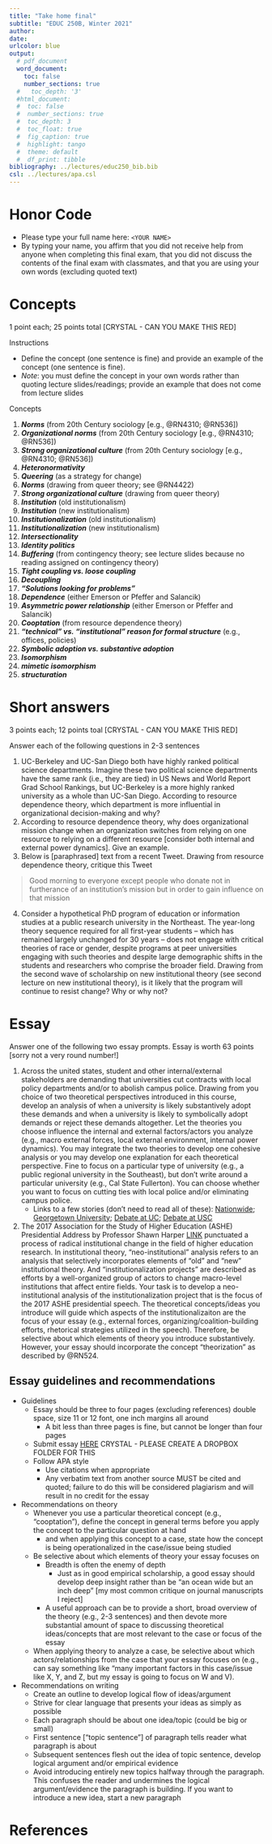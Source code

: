 ```yaml
---
title: "Take home final"
subtitle: "EDUC 250B, Winter 2021"
author: 
date: 
urlcolor: blue
output: 
  # pdf_document
  word_document:
    toc: false
    number_sections: true
  #   toc_depth: '3'
  #html_document:
  #  toc: false
  #  number_sections: true    
  #  toc_depth: 3
  #  toc_float: true
  #  fig_caption: true
  #  highlight: tango
  #  theme: default
  #  df_print: tibble
bibliography: ../lectures/educ250_bib.bib
csl: ../lectures/apa.csl
---
```


# Honor Code

-	Please type your full name here: `<YOUR NAME>`
-	By typing your name, you affirm that you did not receive help from anyone when completing this final exam, that you did not discuss the contents of the final exam with classmates, and that you are using your own words (excluding quoted text)

# Concepts

1 point each; 25 points total [CRYSTAL - CAN YOU MAKE THIS RED]

Instructions

- Define the concept (one sentence is fine) and provide an example of the concept (one sentence is fine). 
- _Note_: you must define the concept in your own words rather than quoting lecture slides/readings; provide an example that does not come from lecture slides

Concepts

1. __*Norms*__ (from 20th Century sociology [e.g., @RN4310; @RN536])
1. __*Organizational norms*__ (from 20th Century sociology [e.g., @RN4310; @RN536])
1. __*Strong organizational culture*__ (from 20th Century sociology [e.g., @RN4310; @RN536])
1. __*Heteronormativity*__
1. __*Queering*__ (as a strategy for change)
1. __*Norms*__ (drawing from queer theory; see @RN4422)
1. __*Strong organizational culture*__ (drawing from queer theory)
1. __*Institution*__ (old institutionalism)
1. __*Institution*__ (new institutionalism)
1. __*Institutionalization*__ (old institutionalism)
1. __*Institutionalization*__ (new institutionalism)
1. __*Intersectionality*__
1. __*Identity politics*__
1. __*Buffering*__ (from contingency theory; see lecture slides because no reading assigned on contingency theory)
1. __*Tight coupling vs. loose coupling*__
1. __*Decoupling*__
1. __*“Solutions looking for problems”*__
1. __*Dependence*__ (either Emerson or Pfeffer and Salancik)
1. __*Asymmetric power relationship*__ (either Emerson or Pfeffer and Salancik)
1. __*Cooptation*__ (from resource dependence theory)
1. __*"technical" vs. "institutional" reason for formal structure*__ (e.g., offices, policies)
1. __*Symbolic adoption vs. substantive adoption*__
1. __*Isomorphism*__
1. __*mimetic isomorphism*__
1. __*structuration*__


# Short answers

3 points each; 12 points toal [CRYSTAL - CAN YOU MAKE THIS RED]

Answer each of the following questions in 2-3 sentences


1.	UC-Berkeley and UC-San Diego both have highly ranked political science departments. Imagine these two political science departments have the same rank (i.e., they are tied) in US News and World Report Grad School Rankings, but UC-Berkeley is a more highly ranked university as a whole than UC-San Diego. According to resource dependence theory, which department is more influential in organizational decision-making and why?
1.	According to resource dependence theory, why does organizational mission change when an organization switches from relying on one resource to relying on a different resource [consider both internal and external power dynamics]. Give an example.
1. Below is [paraphrased] text from a recent Tweet. Drawing from resource dependence theory, critique this Tweet

> Good morning to everyone except people who donate not in furtherance of an institution's mission but in order to gain influence on that mission

4. Consider a hypothetical PhD program of education or information studies at a public research university in the Northeast. The year-long theory sequence required for all first-year students -- which has remained largely unchanged for 30 years -- does not engage with critical theories of race or gender, despite programs at peer universities engaging with such theories and despite large demographic shifts in the students and researchers who comprise the broader field. Drawing from the second wave of scholarship on new institutional theory (see second lecture on new institutional theory), is it likely that the program will continue to resist change? Why or why not?


<!--  ideas for short answer questions

something about creation of nrms

-->
# Essay


Answer one of the following two essay prompts. Essay is worth 63 points [sorry not a very round number!]

1. Across the united states, student and other internal/external stakeholders are demanding that universities cut contracts with local policy departments and/or to abolish campus police. Drawing from you choice of two theoretical perspectives introduced in this course, develop an analysis of when a university is likely substantively adopt these demands and when a university is likely to symbolically adopt demands or reject these demands altogether. Let the theories you choose influence the internal and external factors/actors you analyze (e.g., macro external forces, local external environment, internal power dynamics). You may integrate the two theories to develop one cohesive analysis or you may develop one explanation for each theoretical perspective. Fine to focus on a particular type of university (e.g., a public regional university in the Southeast), but don't write around a particular university (e.g., Cal State Fullerton). You can choose whether you want to focus on cutting ties with local police and/or eliminating campus police.
    - Links to a few stories (don't need to read all of these): [Nationwide](https://www.insidehighered.com/news/2020/06/05/students-demand-universities-break-ties-local-police-few-have); [Georgetown University](https://www.thecollegefix.com/georgetown-student-government-launches-initiative-to-abolish-campus-police/); [Debate at UC](https://www.latimes.com/california/story/2021-02-03/defund-campus-police-or-reform-them-sharp-disagreement-surfaces-at-uc); [Debate at USC](https://dailytrojan.com/2021/02/11/dps-community-advisory-board-will-launch-a-series-of-10-forums-to-re-evaluate-campus-public-safety/)


1. The 2017 Association for the Study of Higher Education (ASHE) Presidential Address by Professor Shawn Harper [LINK](https://www.youtube.com/watch?v=17BVV1R7eUg) punctuated a process of radical institutional change in the field of higher education research. In institutional theory, "neo-institutional" analysis refers to an analysis that selectively incorporates elements of "old" and "new" institutional theory. And "institutionalization projects" are described as efforts by a well-organized group of actors to change macro-level institutions that affect entire fields. Your task is to develop a neo-institutional analysis of the institutionalization project that is the focus of the 2017 ASHE presidential speech. The theoretical concepts/ideas you introduce will guide which aspects of the institutionalizaiton are the focus of your essay (e.g., external forces, organizing/coalition-building efforts, rhetorical strategies utilized in the speech). Therefore, be selective about which elements of theory you introduce substantively. However, your essay should incorporate the concept "theorization" as described by @RN524.

## Essay guidelines and recommendations

- Guidelines
  - Essay should be three to four pages (excluding references) double space, size 11 or 12 font, one inch margins all around
    - A bit less than three pages is fine, but cannot be longer than four pages
  - Submit essay [HERE]() CRYSTAL - PLEASE CREATE A DROPBOX FOLDER FOR THIS
  - Follow APA style
    - Use citations when appropriate
    -	Any verbatim text from another source MUST be cited and quoted; failure to do this will be considered plagiarism and will result in no credit for the essay
- Recommendations on theory
  -	Whenever you use a particular theoretical concept (e.g., “cooptation”), define the concept in general terms before you apply the concept to the particular question at hand
    - and when applying this concept to a case, state how the concept is being operationalized in the case/issue being studied
  -	Be selective about which elements of theory your essay focuses on
    - Breadth is often the enemy of depth
      - Just as in good empirical scholarship, a good essay should develop deep insight rather than be “an ocean wide but an inch deep” [my most common critique on journal manuscripts I reject]
    - A useful approach can be to provide a short, broad overview of the theory (e.g., 2-3 sentences) and then devote more substantial amount of space to discussing theoretical ideas/concepts that are most relevant to the case or focus of the essay
  - When applying theory to analyze a case, be selective about which actors/relationships from the case that your essay focuses on (e.g., can say something like "many important factors in this case/issue like X, Y, and Z, but my essay is going to focus on W and V).
- Recommendations on writing
  - Create an outline to develop logical flow of ideas/argument
  - Strive for clear language that presents your ideas as simply as possible
  - Each paragraph should be about one idea/topic (could be big or small)
  - First sentence [“topic sentence”] of paragraph tells reader what paragraph is
  about
  - Subsequent sentences flesh out the idea of topic sentence, develop logical
  argument and/or empirical evidence
  - Avoid introducing entirely new topics halfway through the paragraph. This confuses the reader and undermines the logical argument/evidence the paragraph is building. If you want to introduce a new idea, start a new paragraph

  


# References




<!-- your comment 

One of the two essay prompts should be of the type: apply two theories to analyze the following case [and provide recommendations] because that will be what you do for DAP when ask students to apply two theoretical perspectives to analyze demands by Black Bruins

grad school programs going test optional

####### UNIVERSITY TIES TO POLICE

Group 3: Police Racial Profiling and Brutality on Campus 
Students are calling for universities to cut their contracts with city and state police forces in the wake of campus police brutality during Black Lives Matter demonstrations and mental health crises. Students call for university administration to reinvest their budget to repair the harm police violence has caused to their community, especially students of color. In addition, they ask the university to partner with them to educate and organize students and faculty on the harm of carceral systems and focus on community care.

https://www.insidehighered.com/news/2020/06/05/students-demand-universities-break-ties-local-police-few-have


############# will graduate programs change the "canon" of theory courses to be more critical




texas donors threaten to pull gifts over fight song;
  - https://www.insidehighered.com/quick-takes?page=4
  - analyze university fight song as an institution; 
  
- university decisions about opening classes; mask mandate;
  - e.g., bob jones university https://www.insidehighered.com/quick-takes?page=4

-->


<!-- DAP essay prompt; analyze demands by black bruins



-->
<!-- Previous essay prompts

The "Combahee River Collective" was a Black feminist organization best known for publishing the 1977 _Combahee River Collective Statement_, which became an important document in the development of Black feminism [@RN4570]. @RN869 develop an old institutionalism analysis of the origins and institutionalization of the "terminal vocational education" mission of the community college. Your task is, first, to develop an old institutionalism analysis of the origins and institutionalization of the _Combahee River Collective Statement_. Next, apply selected ideas/concepts from Black feminism – from Combahee River Collective Statement or other Black feminist scholarship you have read – to your analysis. Discuss how this application of Black feminism overcomes limitations of the old institutionalism analysis or yields insights that would difficult to observe in an analysis that only utilized old institutionalism.


•	Describe core ideas/concepts of old institutionalism. Analyze the events described in Hevel (2017) from an old institutionalism perspective. How could concepts from queer theory be incorporated to strengthen this analysis?
Hevel, M. S. (2017). Toward a history of LGBT student organizations' struggle-for-recognition lawsuits: The exemplar of GLSA v. Gohn.


4.	“Institutionalization projects” are conscious efforts by a well-organized group of actors to change macro-level institutions that affect entire fields or professions (as opposed to organization-level institutions).  Analysis of institutionalization projects often incorporate elements of “old” and “new” institutional theory. Old institutionalism is relevant because it highlights agency of “institutional agents”, status-group mobilization/coalition-building, strategizing, etc. necessary to change institutions. New institutionalism is relevant because the goal is change what the field defines as legitimate/appropriate and because institutional agents may attempt to achieve their goals by harnessing the mechanisms of coercive, mimetic, or normative isomorphism (especially if the “field” is organized around a small number of professional associations).  The term “neo-institutional theory” refers to the integration of elements of old and new institutionalism. Consider the ASHE Presidential speech by Shaun Harper as part of a broader institutionalization project to change the field of higher education research (e.g., what topics are legitimate, how should curriculum in higher education programs be changed, how should research quality be defined, which actors are most influential in determining allocation of resources, etc.).  Your task: use selected elements of old and new institutionalism to (1) analyze the strategies you observed in the ASHE presidential speech and (2) make recommendations about strategies/actions that would increase the success of this institutionalization project.  OPTIONALLY, describe any limitations of neo-institutional theory with respect to making helpful recommendations about this institutionalization project.

##########################

3.	Imagine that you are a consultant that has been hired to provide advice to the dean of a college of education at a major public research university.  State appropriations to the university have declined in recent years and the university recently adopted a “responsibility center budget model” which means that every college must generate sufficient revenues to cover its costs.  The dean could not afford to hire new faculty when several senior professors retired and several others were poached by other universities.  A major donor who is pro-charter school approached the dean offering a $30 million gift to start a research/policy center focused on helping charter schools improve their performance. This funding would enable the dean to hire several new faculty (who study charter schools). The majority of faculty are opposed to charter schools. Leaders of local traditional public schools are also opposed to charter schools. The percent of local K-12 students attending charter schools increased from 15% to 30% in the last decade.  Your task is to analyze this issue and provide recommendations using two of the following three theoretical perspectives: garbage can decision-making theory, old institutionalism, resource dependence theory. Feel free to invent additional details but avoid inventing details that make the problem too simplistic (e.g., faculty will vote to terminate the dean if she creates the center).


##########################
On Friday, 2/29/2020 UC-Santa Cruz fired 54 graduate assistants who had gone on strike to demand a cost of living adjustment (COLA) (i.e., higher wages). Imagine that you are a consultant who has been hired by [you choose] either the University of California Office of the President (UCOP) *or* the United Auto Workers Local 2685, the union that represents all UC graduate students. Your task is to: (A) summarize the main ideas of Emerson (1962) and Pfeffer and Salancik (1978); (B) apply these ideas to analyze the conflict; and (C) drawing from your analysis, develop a few (e.g., 2-4) recommendations for actions your client should take as well as the rationale for these recommendations.

ADDITIONAL NOTES/HINTS

•	I have included a handful of short news stories/documents about this issue in CCLE
o	No need to do additional reading beyond these sources
o	Also, feel free to read selectively from this website created UC-Santa Cruz students https://payusmoreucsc.com/ [Thank you Katie!!!]
o	I am more interested in how apply theory to a case rather than you demonstrating that you know everything about the case


Integrate selected ideas/concepts from “Whiteness as Property” (Harris, 1993) with one other theoretical perspective we learned in class to analyze how/why the University of California Board of Regents will vote on the use of standardized tests (i.e., SAT, ACT) in the UC admissions process

ADDITIONAL NOTES/HINTS

•	Generally speaking, your essay should theoretical ideas/concepts, introduce relevant background information on the case, and then apply these ideas/concepts to analyze the case
•	Harris (1993) explicitly discusses conceptions of “merit” and the role of standardized tests in defining “merit”
•	I have included a handful of short news stories/documents about this issue in CCLE
o	No need to do additional reading beyond these sources
o	Note that several of them talk about the “UC Academic Council’s Standardized Testing Task Force” but no need to make that taskforce and their report a primary focus of your essay

-->



